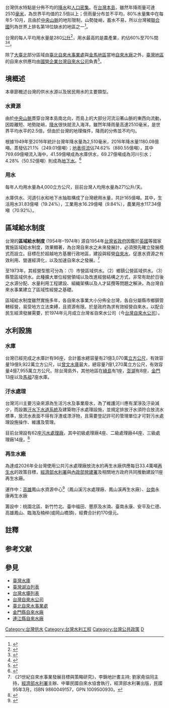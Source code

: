 {{Expand language|1=en|time=2021-03-26T14:40:29+00:00}}
{{expert}}
台灣供水特點是分佈不均的[[降水|降水]]和[[人口密度|人口密集]]。在[[台灣本島|台灣本島]]，雖然年降雨量可達2510[[毫米|毫米]]，為世界平均值的2.5倍以上；但雨量分布並不平均，80%水量集中在每年5-10月，且由於[[中央山脈|中央山脈]]的地形限制，山勢陡峭，蓄水不易，所以台灣被[[聯合國|聯合國]]列為世界上排名第18位缺水的地區之一<ref>{{cite web|url=http://www.taipeitimes.com/News/editorials/archives/2014/11/25/2003605232|title=Plan needed to improve efficiency of water usage|work=taipeitimes.com|access-date=2015-07-11|archive-date=2019-06-13|archive-url=https://web.archive.org/web/20190613050640/http://www.taipeitimes.com/News/editorials/archives/2014/11/25/2003605232|dead-url=no}}</ref>。

台灣的每人平均用水量是280[[公升|公升]]<ref>{{cite web|url=https://www.dgbas.gov.tw/public/Data/961816746N41Q42NS.pdf|title=107 年平均每人每日自來水生活用水量 280 公升|publisher=stat.gov.tw}}</ref>，用水最高的是農產業，約佔60%至70%間<ref name="theguardian">{{cite web|url=http://www.theguardian.com/sustainable-business/taiwan-tough-water-choices|title=Taiwan faces tough water choices | Guardian Sustainable Business | The Guardian|publisher=theguardian.com|accessdate=2014-12-09|archive-date=2019-06-17|archive-url=https://web.archive.org/web/20190617050906/https://www.theguardian.com/sustainable-business/taiwan-tough-water-choices|dead-url=no}}</ref><ref>{{cite web|url=http://www2.water.gov.tw/eng/statistics/01main_detail.asp?bull_id=4334|title=:: 2nd Branch TAIWAN WATER CORPORATION ::|work=water.gov.tw|access-date=2015-07-11|archive-url=https://web.archive.org/web/20150711194209/http://www2.water.gov.tw/eng/statistics/01main_detail.asp?bull_id=4334|archive-date=2015-07-11|dead-url=yes}}</ref>。

除了[[臺北都會區|大臺北]]部分區域{{notetag|包含[[臺北市|臺北市]]全境，以及[[新北市|新北市]][[三重區|三重區]]、[[新店區|新店區]]新店溪以東地區、[[永和區|永和區]]、[[中和區|中和區]]、[[汐止區|汐止區]]的7個里（北山-{里}-、橫科里、宜興里、福山-{里}-、東勢里、忠山-{里}-、環河-{里}-）<ref>{{Cite web |url=http://www.water.gov.taipei/ct.asp?xItem=986285&ctNode=49246&mp=114001 |title=臺北自來水事業處東區營業分處 |access-date=2021-06-26 |archive-date=2017-11-21 |archive-url=https://web.archive.org/web/20171121104212/http://www.water.gov.taipei/ct.asp?xItem=986285&ctNode=49246&mp=114001 |dead-url=no }}</ref>。}}由[[臺北自來水事業處|臺北自來水事業處]]與[[福建省_(中華民國)|金馬地區]]當地[[自来水|自來水廠]]之外，[[臺灣地區|臺灣地區]]的自來水供應均由[[國營企業|國營企業]][[台灣自來水公司|台灣自來水公司]]負責<ref name="water">{{cite web|title=About Us|url=https://www.water.gov.tw/eng/01aboutus/abo_c_main.asp?bull_id=887|accessdate=2014-12-09|publisher=water.gov.tw|archive-url=https://web.archive.org/web/20150711193437/https://www.water.gov.tw/eng/01aboutus/abo_c_main.asp?bull_id=887|archive-date=2015-07-11|dead-url=no}}</ref>。

==境概述==
本章節概述台灣的供水水源以及居民用水的主要類型。

=== 水資源 ===
由於[[中央山脈|中央山脈]]貫穿台灣本島南北向，而島上的大部分河流沿著山脈的東西向流動，因距離短、地勢陡峭，[[降水|降水]]很快就流入海洋。雖然年降雨量高達2510毫米，是世界平均水平的2.5倍，但由於台灣的地理條件，降雨的分佈並不均勻。

根據1949年至2016年統計台灣年降水量為2,510毫米，2016年降水量1180.08億噸。蒸發佔21.1%（249.01億噸）；[[地表逕流|地表徑流]]佔74.62%（880.55億噸），其中769.69億噸流入海中，41.59億噸成為水庫供水，69.27億噸成為河川引水；4.28%（50.52億噸）則成為[[地下水|地下水]]。<ref>{{Cite web|title=水資源運用實況|url=https://www-ws.wra.gov.tw/001/Upload/oldFile/media/27074/t1.pdf|publisher=經濟部水利署水源經營組及水文技術組|access-date=2021-06-26|archive-date=2021-06-26|archive-url=https://web.archive.org/web/20210626055507/https://www-ws.wra.gov.tw/001/Upload/oldFile/media/27074/t1.pdf|dead-url=no}}</ref>

=== 用水 ===
每年人均用水量為4,000立方公尺，目前台灣人均用水量為271公升/天。

水庫供水、河道引水和地下水抽取構成了台灣總用水量，共計165億噸。其中，生活用水31.83億噸（19.24%），工業用水16.29億噸（9.84%），農業用水117.34億噸（70.92%）。

==區域給水制度==

台灣的'''區域給水制度''' (1954年–1974年) 源自1954年[[台灣省政府|台灣省政府]]因鑑於[[英國|英國]]等國家實施區域給水制度，效果顯著，為台灣自來水之未來發展計，必須預先確立發展模式而設立。目標在於超越地方基層行政地區，建設與經營[[自來水|自來水]]，促進水資源之有效利用、營運經濟化，以及加速自來水之發展。<ref>
《21世紀自來水事業發展目標與策略研究》，李錦地計畫主持; 劉家堯協同主持，[[經濟部水利署|經濟部水利署]]主辦、中華民國自來水協會執行，經濟部水利署出版，民國95年3月，ISBN 9860049157，GPN 1009500930。</ref>

至1973年，其經營型態可分為：（1）市營區域供水。（2）鄉鎮公營區域供水。（3）縣管區域供水。此種擴大單位經營領域以及改進經營結構之方式，非常有助於日後之水源分配、水量利用工程建設、組織架構以及人才延攬等問題之解決，為台灣自來水事業建立了區域性經營之基礎。

區域給水制度雖然實施多年，各自來水事業大小分佈全台灣，各自分屬縣市鄉鎮管轄經營，易受地方立法束縛，且資源有限。於是政府為求有效經營自來水，以配合民生經濟發展需要，於1974年元月成立台灣省自來水公司（今[[台灣自來水公司|台灣自來水公司]]）。

==水利設施==

=== 水庫 ===
{{main|台灣水庫}}台灣已經完成之水庫計有96座，合計蓄水總容量有21億3,070萬[[立方公尺|立方公尺]]，有效容量19億9,922萬立方公尺，以[[曾文水庫|曾文水庫]]最大，總容量7億1,270萬立方公尺，有效容量4億7,955萬立方公尺。除台灣島外，其他地區在[[綠島|綠島]]有1座，[[澎湖|澎湖]]有8座，[[金門|金門]]13座以及[[馬祖|馬祖]]7座水庫。

=== 汙水處理 ===
台灣河川主要污染來源為生活污水及事業廢水，為了維護河川應有潔淨及汙染減少，而設置[[污水下水道_(新十大建設)|汙水下水道系統]]及建築物汙水處理設施，並規定排放汙水須符合放流水標準，放流水表面不得有浮渣或漂浮物，且需要登記許可的管理單位才可對污水處理設施操作、維護及管理。

目前台灣設有62座[[污水處理|污水處理廠]]，其中初級處理廠4座、二級處理廠44座、三級處理廠14座。<ref>{{Cite web|title=全國公共污水處理廠資料管理系統|url=https://sewergis.cpami.gov.tw/SewageWork/|publisher=內政部營建署下水道工程處|access-date=2021-06-26|archive-date=2021-06-26|archive-url=https://web.archive.org/web/20210626064106/https://sewergis.cpami.gov.tw/SewageWork/|dead-url=no}}</ref>

=== 再生水廠 ===
為達成2026年全台灣使用公共污水處理廠放流水的再生水廠供應每日33.4萬噸[[中水|再生水]]的政策目標，[[經濟部水利署|經濟部水利署]]與[[內政部營建署|內政部營建署]]及相關地方政府共同推動建設11座再生水廠。

運作中：[[高雄市|高雄]]鳳山水資源中心<ref>{{Cite web|title=鳳山水資源中心|url=https://wrb.kcg.gov.tw/Business/SewageTreatment/TreatmentPlant/WaterResources/WaterResourcesIntro.htm|publisher=高雄市政府水利局|access-date=2021-06-26|archive-date=2021-06-26|archive-url=https://web.archive.org/web/20210626064105/https://wrb.kcg.gov.tw/Business/SewageTreatment/TreatmentPlant/WaterResources/WaterResourcesIntro.htm|dead-url=no}}</ref>（鳳山溪污水處理廠、鳳山溪再生水廠）、[[臺南市|台南]]永康再生水廠

籌設中：桃園北區、新竹竹北、臺中福田、豐原及水湳、臺南永康、安平及仁德、高雄鳳山、臨海及楠梓(或岡山橋頭)，經費合計約170億元。

== 註釋 ==
{{Reflist|group=註}}

==参考文献==
{{reflist}}

==參見==
* [[臺灣水庫|臺灣水庫]]
* [[臺灣湖泊列表|臺灣湖泊列表]]
* [[台灣水壩列表|台灣水壩列表]]
*[[台灣自來水公司|台灣自來水公司]]
*[[臺北自來水事業處|臺北自來水事業處]]
*[[金門縣自來水廠|金門縣自來水廠]]
*[[連江縣自來水廠|連江縣自來水廠]]


{{commons|Category:Water supply infrastructure in Taiwan}}
{{臺灣水庫}}
{{亚洲题目|供水}}

[[Category:台灣供水|Category:台灣供水]]
[[Category:台灣水利工程|Category:台灣水利工程]]
[[Category:台灣公共政策|Category:台灣公共政策]]
[[Category:臺灣省政府|D]]